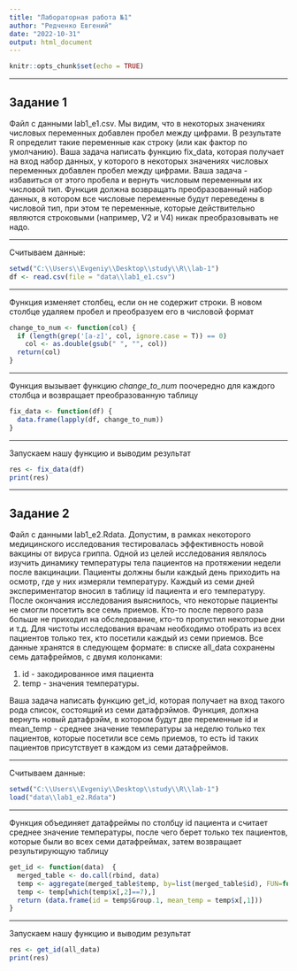 ---
title: "Лабораторная работа №1"
author: "Редченко Евгений"
date: "2022-10-31"
output: html_document
---

```{r setup, include=FALSE}
knitr::opts_chunk$set(echo = TRUE)
```

***
## Задание 1##

Файл с данными lab1_e1.csv. Мы видим, что в некоторых значениях числовых переменных добавлен пробел между цифрами. В результате R определит такие переменные как строку (или как фактор по умолчанию). Ваша задача написать функцию fix_data, которая получает на вход набор данных, у которого в некоторых значениях числовых переменных добавлен пробел между цифрами. Ваша задача - избавиться от этого пробела и вернуть числовым переменным их числовой тип. Функция должна возвращать преобразованный набор данных, в котором все числовые переменные будут переведены в числовой тип, при этом те переменные, которые действительно являются строковыми (например, V2 и V4) никак преобразовывать не надо.

***
Считываем данные:
```{r warning=FALSE}
setwd("C:\\Users\\Evgeniy\\Desktop\\study\\R\\lab-1")
df <- read.csv(file = "data\\lab1_e1.csv")
```

***
Функция изменяет столбец, если он не содержит строки. В новом столбце удаляем пробел и преобразуем его в числовой формат
```{r warning=FALSE}
change_to_num <- function(col) {
  if (length(grep('[a-z]', col, ignore.case = T)) == 0)
    col <- as.double(gsub(" ", "", col))
  return(col)
}
```

***
Функция вызывает функцию *change_to_num* поочередно для каждого столбца и возвращает преобразованную таблицу
```{r warning=FALSE}
fix_data <- function(df) {
  data.frame(lapply(df, change_to_num))
}
```

***
Запускаем нашу функцию и выводим результат
```{r}
res <- fix_data(df)
print(res)
```

***
## Задание 2 ##

Файл с данными lab1_e2.Rdata. Допустим, в рамках некоторого медицинского исследования тестировалась эффективность новой вакцины от вируса гриппа. Одной из целей исследования являлось изучить динамику температуры тела пациентов на протяжении недели после вакцинации. Пациенты должны были каждый день приходить на осмотр, где у них измеряли температуру. Каждый из семи дней экспериментатор вносил в таблицу id пациента и его температуру. После окончания исследования выяснилось, что некоторые пациенты не смогли посетить все семь приемов. Кто-то после первого раза больше не приходил на обследование, кто-то пропустил некоторые дни и т.д. Для чистоты исследования врачам необходимо отобрать из всех пациентов только тех, кто посетили каждый из семи приемов. Все данные хранятся в следующем формате: в списке all_data сохранены семь датафреймов, с двумя колонками:

1. id - закодированное имя пациента
2. temp - значения температуры.

Ваша задача написать функцию get_id, которая получает на вход такого рода список, состоящий из семи датафрэймов. Функция, должна вернуть новый датафрэйм, в котором будут две переменные id и mean_temp - среднее значение температуры за неделю только тех пациентов, которые посетили все семь приемов, то есть id таких пациентов присутствует в каждом из семи датафреймов.

***
Считываем данные:
```{r warning=FALSE}
setwd("C:\\Users\\Evgeniy\\Desktop\\study\\R\\lab-1")
load("data\\lab1_e2.Rdata")
```

***
Функция объединяет датафреймы по столбцу id пациента и считает среднее значение температуры, после чего берет только тех пациентов, которые были во всех семи датафреймах, затем возвращает результирующую таблицу
```{r warning=FALSE}
get_id <- function(data)  {
  merged_table <- do.call(rbind, data)
  temp <- aggregate(merged_table$temp, by=list(merged_table$id), FUN=function(x) c(mn = mean(x), n = length(x)))
  temp <- temp[which(temp$x[,2]==7),]
  return (data.frame(id = temp$Group.1, mean_temp = temp$x[,1]))
}
```

***
Запускаем нашу функцию и выводим результат
```{r}
res <- get_id(all_data)
print(res)
```